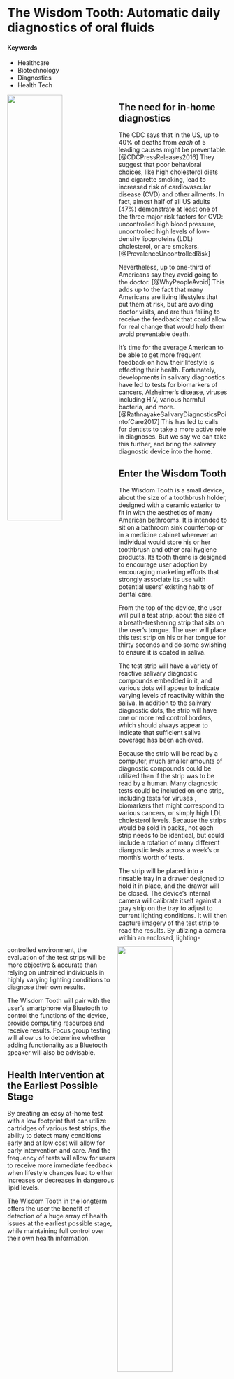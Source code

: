 # The Wisdom Tooth: Automatic daily diagnostics of oral fluids {#wisdom-tooth}

#### Keywords {-}

- Healthcare
- Biotechnology
- Diagnostics
- Health Tech

<img src="http://andrewlarimer.com/andrewlarimer/images/WisTooth_1.jpg" align="left" width="50%" />

<img src="http://andrewlarimer.com/andrewlarimer/images/WisTooth_9.jpg" align="right" width="50%" />

## The need for in-home diagnostics

The CDC says that in the US, up to 40% of deaths from _each_ of 5 leading causes might be preventable.[@CDCPressReleases2016] They suggest that poor behavioral choices, like high cholesterol diets and cigarette smoking, lead to increased risk of cardiovascular disease (CVD) and other ailments. In fact, almost half of all US adults (47%) demonstrate at least one of the three major risk factors for CVD: uncontrolled high blood pressure, uncontrolled high levels of low-density lipoproteins (LDL) cholesterol, or are smokers. [@PrevalenceUncontrolledRisk]

Nevertheless, up to one-third of Americans say they avoid going to the doctor. [@WhyPeopleAvoid] This adds up to the fact that many Americans are living lifestyles that put them at risk, but are avoiding doctor visits, and are thus failing to receive the feedback that could allow for real change that would help them avoid preventable death.

It's time for the average American to be able to get more frequent feedback on how their lifestyle is effecting their health. Fortunately, developments in salivary diagnostics have led to tests for biomarkers of cancers, Alzheimer's disease, viruses including HIV, various harmful bacteria, and more.[@RathnayakeSalivaryDiagnosticsPointofCare2017] This has led to calls for dentists to take a more active role in diagnoses. But we say we can take this further, and bring the salivary diagnostic device into the home.

## Enter the Wisdom Tooth

The Wisdom Tooth is a small device, about the size of a toothbrush holder, designed with a ceramic exterior to fit in with the aesthetics of many American bathrooms. It is intended to sit on a bathroom sink countertop or in a medicine cabinet wherever an individual would store his or her toothbrush and other oral hygiene products. Its tooth theme is designed to encourage user adoption by encouraging marketing efforts that strongly associate its use with potential users' existing habits of dental care.

<img src="http://andrewlarimer.com/andrewlarimer/images/WisTooth_13.jpg" align="left" width="50%" position-right="50px" />

<img src="http://andrewlarimer.com/andrewlarimer/images/WisTooth_14.jpg" align="right" width="50%" position-right="50px" />

From the top of the device, the user will pull a test strip, about the size of a breath-freshening strip that sits on the user's tongue. The user will place this test strip on his or her tongue for thirty seconds and do some swishing to ensure it is coated in saliva.

The test strip will have a variety of reactive salivary diagnostic compounds embedded in it, and various dots will appear to indicate varying levels of reactivity within the saliva. In addition to the salivary diagnostic dots, the strip will have one or more red control borders, which should always appear to indicate that sufficient saliva coverage has been achieved.

<img src="http://andrewlarimer.com/andrewlarimer/images/WisTooth_transition.gif" align="right" width="100%" position-right="50px" />

Because the strip will be read by a computer, much smaller amounts of diagnostic compounds could be utilized than if the strip was to be read by a human. Many diagnostic tests could be included on one strip, including tests for viruses , biomarkers that might correspond to various cancers, or simply high LDL cholesterol levels. Because the strips would be sold in packs, not each strip needs to be identical, but could include a rotation of many different diangostic tests across a week's or month's worth of tests.

<img src="http://andrewlarimer.com/andrewlarimer/images/WisTooth_drawer.gif" align="right" width="100%" position-right="50px" />

The strip will be placed into a rinsable tray in a drawer designed to hold it in place, and the drawer will be closed. The device's internal camera will calibrate itself against a gray strip on the tray to adjust to current lighting conditions. It will then capture imagery of the test strip to read the results. By utilzing a camera within an enclosed, lighting-controlled environment, the evaluation of the test strips will be more objective & accurate than relying on untrained individuals in highly varying lighting conditions to diagnose their own results.

The Wisdom Tooth will pair with the user's smartphone via Bluetooth to control the functions of the device, provide computing resources and receive results. Focus group testing will allow us to determine whether adding functionality as a Bluetooth speaker will also be advisable.

## Health Intervention at the Earliest Possible Stage

By creating an easy at-home test with a low footprint that can utilize cartridges of various test strips, the ability to detect many conditions early and at low cost will allow for early intervention and care. And the frequency of tests will allow for users to receive more immediate feedback when lifestyle changes lead to either increases or decreases in dangerous lipid levels.

The Wisdom Tooth in the longterm offers the user the benefit of detection of a huge array of health issues at the earliest possible stage, while maintaining full control over their own health information.

<img src="http://andrewlarimer.com/andrewlarimer/images/WisTooth_2.jpg" align="left" width="50%" />

<img src="http://andrewlarimer.com/andrewlarimer/images/WisTooth_15.jpg" align="right" width="50%" />

